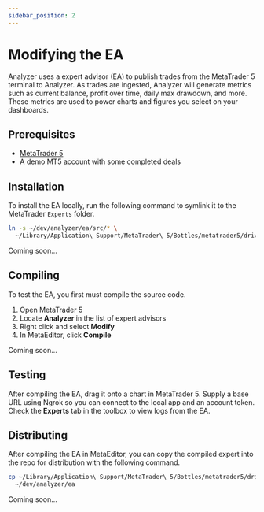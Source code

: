 ```yaml
---
sidebar_position: 2
---
```



# Modifying the EA

Analyzer uses a expert advisor (EA) to publish trades from the MetaTrader 5
terminal to Analyzer. As trades are ingested, Analyzer will generate metrics
such as current balance, profit over time, daily max drawdown, and more. These
metrics are used to power charts and figures you select on your dashboards.

## Prerequisites

- [MetaTrader 5](https://www.metatrader5.com/en/download)
- A demo MT5 account with some completed deals

## Installation

To install the EA locally, run the following command to symlink it to the
MetaTrader `Experts` folder.

<Tabs groupId="os">
  <TabItem value="mac" label="macOS">

```bash
ln -s ~/dev/analyzer/ea/src/* \
  ~/Library/Application\ Support/MetaTrader\ 5/Bottles/metatrader5/drive_c/Program\ Files/MetaTrader\ 5/MQL5/Experts
```

  </TabItem>

  <TabItem value="win" label="Windows">
    Coming soon...
  </TabItem>
</Tabs>

## Compiling

To test the EA, you first must compile the source code.

<Tabs groupId="os">
  <TabItem value="mac" label="macOS">
    <ol>
      <li>Open MetaTrader 5</li>
      <li>Locate <b>Analyzer</b> in the list of expert advisors</li>
      <li>Right click and select <b>Modify</b></li>
      <li>In MetaEditor, click <b>Compile</b></li>
    </ol>
  </TabItem>

  <TabItem value="win" label="Windows">
    Coming soon...
  </TabItem>
</Tabs>

## Testing

After compiling the EA, drag it onto a chart in MetaTrader 5. Supply a base URL
using Ngrok so you can connect to the local app and an account token. Check the
**Experts** tab in the toolbox to view logs from the EA.

## Distributing

After compiling the EA in MetaEditor, you can copy the compiled expert into the
repo for distribution with the following command.

<Tabs groupId="os">
  <TabItem value="mac" label="macOS">

```bash
cp ~/Library/Application\ Support/MetaTrader\ 5/Bottles/metatrader5/drive_c/Program\ Files/MetaTrader\ 5/MQL5/Experts/Analyzer.ex5 \
  ~/dev/analyzer/ea
```

  </TabItem>

  <TabItem value="win" label="Windows">
    Coming soon...
  </TabItem>
</Tabs>
